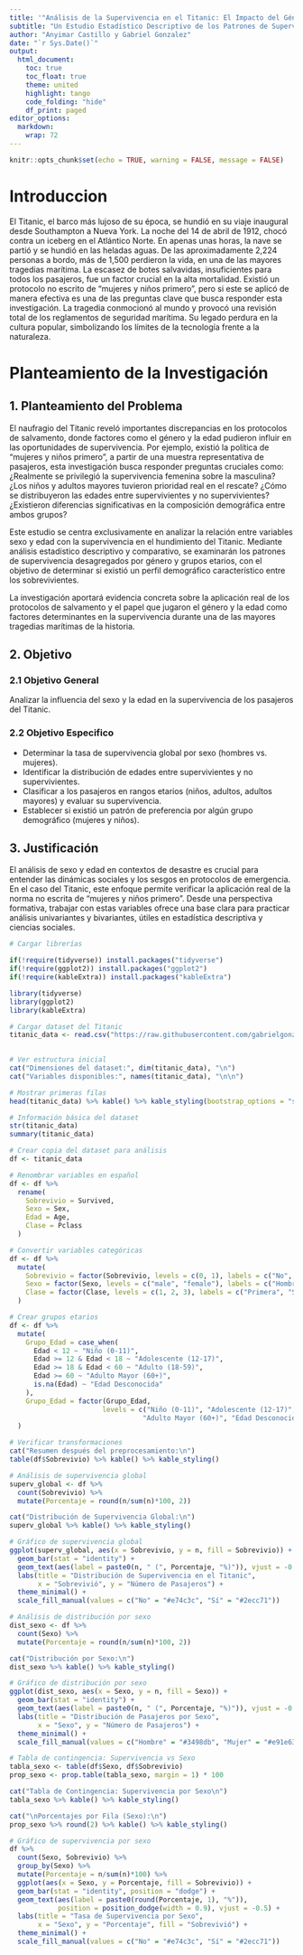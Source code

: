 ```yaml
---
title: '"Análisis de la Supervivencia en el Titanic: El Impacto del Género y la Edad"'
subtitle: "Un Estudio Estadístico Descriptivo de los Patrones de Supervivencia"
author: "Anyimar Castillo y Gabriel Gonzalez"
date: "`r Sys.Date()`"
output:
  html_document:
    toc: true
    toc_float: true
    theme: united
    highlight: tango
    code_folding: "hide"
    df_print: paged
editor_options: 
  markdown: 
    wrap: 72
---
```



```r
knitr::opts_chunk$set(echo = TRUE, warning = FALSE, message = FALSE)
```

# Introduccion

El Titanic, el barco más lujoso de su época, se hundió en su viaje
inaugural desde Southampton a Nueva York. La noche del 14 de abril de
1912, chocó contra un iceberg en el Atlántico Norte. En apenas unas
horas, la nave se partió y se hundió en las heladas aguas. De las
aproximadamente 2,224 personas a bordo, más de 1,500 perdieron la vida,
en una de las mayores tragedias marítima. La escasez de botes
salvavidas, insuficientes para todos los pasajeros, fue un factor
crucial en la alta mortalidad. Existió un protocolo no escrito de
"mujeres y niños primero", pero si este se aplicó de manera efectiva es
una de las preguntas clave que busca responder esta investigación. La
tragedia conmocionó al mundo y provocó una revisión total de los
reglamentos de seguridad marítima. Su legado perdura en la cultura
popular, simbolizando los límites de la tecnología frente a la
naturaleza.

# Planteamiento de la Investigación

## 1. Planteamiento del Problema

El naufragio del Titanic reveló importantes discrepancias en los
protocolos de salvamento, donde factores como el género y la edad
pudieron influir en las oportunidades de supervivencia. Por ejemplo,
existió la política de "mujeres y niños primero", a partir de una
muestra representativa de pasajeros, esta investigación busca responder
preguntas cruciales como: ¿Realmente se privilegió la supervivencia
femenina sobre la masculina? ¿Los niños y adultos mayores tuvieron
prioridad real en el rescate? ¿Cómo se distribuyeron las edades entre
supervivientes y no supervivientes? ¿Existieron diferencias
significativas en la composición demográfica entre ambos grupos?

Este estudio se centra exclusivamente en analizar la relación entre
variables sexo y edad con la supervivencia en el hundimiento del
Titanic. Mediante análisis estadístico descriptivo y comparativo, se
examinarán los patrones de supervivencia desagregados por género y
grupos etarios, con el objetivo de determinar si existió un perfil
demográfico característico entre los sobrevivientes.

La investigación aportará evidencia concreta sobre la aplicación real de
los protocolos de salvamento y el papel que jugaron el género y la edad
como factores determinantes en la supervivencia durante una de las
mayores tragedias marítimas de la historia.

## 2. Objetivo

### 2.1 Objetivo General

Analizar la influencia del sexo y la edad en la supervivencia de los
pasajeros del Titanic.

### 2.2 Objetivo Especifico 

-   Determinar la tasa de supervivencia global por sexo (hombres vs.
    mujeres).
-   Identificar la distribución de edades entre supervivientes y no
    supervivientes.
-   Clasificar a los pasajeros en rangos etarios (niños, adultos,
    adultos mayores) y evaluar su supervivencia.
-   Establecer si existió un patrón de preferencia por algún grupo
    demográfico (mujeres y niños).

## 3. Justificación

El análisis de sexo y edad en contextos de desastre es crucial para
entender las dinámicas sociales y los sesgos en protocolos de
emergencia. En el caso del Titanic, este enfoque permite verificar la
aplicación real de la norma no escrita de "mujeres y niños primero".
Desde una perspectiva formativa, trabajar con estas variables ofrece una
base clara para practicar análisis univariantes y bivariantes, útiles en
estadística descriptiva y ciencias sociales.

```r

# Cargar librerías

if(!require(tidyverse)) install.packages("tidyverse")
if(!require(ggplot2)) install.packages("ggplot2")
if(!require(kableExtra)) install.packages("kableExtra")

library(tidyverse)
library(ggplot2)
library(kableExtra)

```

```r

# Cargar dataset del Titanic
titanic_data <- read.csv("https://raw.githubusercontent.com/gabrielgonzalezalfredo093-beep/Repositorio-Titanic-Dataset/refs/heads/main/Titanic-Dataset.csv", stringsAsFactors = FALSE)
                          

# Ver estructura inicial
cat("Dimensiones del dataset:", dim(titanic_data), "\n")
cat("Variables disponibles:", names(titanic_data), "\n\n")

# Mostrar primeras filas
head(titanic_data) %>% kable() %>% kable_styling(bootstrap_options = "striped")

# Información básica del dataset
str(titanic_data)
summary(titanic_data)

```

```r

# Crear copia del dataset para análisis
df <- titanic_data

# Renombrar variables en español
df <- df %>%
  rename(
    Sobrevivio = Survived,
    Sexo = Sex,
    Edad = Age,
    Clase = Pclass
  )

# Convertir variables categóricas
df <- df %>%
  mutate(
    Sobrevivio = factor(Sobrevivio, levels = c(0, 1), labels = c("No", "Sí")),
    Sexo = factor(Sexo, levels = c("male", "female"), labels = c("Hombre", "Mujer")),
    Clase = factor(Clase, levels = c(1, 2, 3), labels = c("Primera", "Segunda", "Tercera"))
  )

# Crear grupos etarios
df <- df %>%
  mutate(
    Grupo_Edad = case_when(
      Edad < 12 ~ "Niño (0-11)",
      Edad >= 12 & Edad < 18 ~ "Adolescente (12-17)",
      Edad >= 18 & Edad < 60 ~ "Adulto (18-59)",
      Edad >= 60 ~ "Adulto Mayor (60+)",
      is.na(Edad) ~ "Edad Desconocida"
    ),
    Grupo_Edad = factor(Grupo_Edad, 
                       levels = c("Niño (0-11)", "Adolescente (12-17)", "Adulto (18-59)", 
                                 "Adulto Mayor (60+)", "Edad Desconocida"))
  )

# Verificar transformaciones
cat("Resumen después del preprocesamiento:\n")
table(df$Sobrevivio) %>% kable() %>% kable_styling()

```

```r

# Análisis de supervivencia global
superv_global <- df %>%
  count(Sobrevivio) %>%
  mutate(Porcentaje = round(n/sum(n)*100, 2))

cat("Distribución de Supervivencia Global:\n")
superv_global %>% kable() %>% kable_styling()

# Gráfico de supervivencia global
ggplot(superv_global, aes(x = Sobrevivio, y = n, fill = Sobrevivio)) +
  geom_bar(stat = "identity") +
  geom_text(aes(label = paste0(n, " (", Porcentaje, "%)")), vjust = -0.5) +
  labs(title = "Distribución de Supervivencia en el Titanic",
       x = "Sobrevivió", y = "Número de Pasajeros") +
  theme_minimal() +
  scale_fill_manual(values = c("No" = "#e74c3c", "Sí" = "#2ecc71"))

```

```r

# Análisis de distribución por sexo
dist_sexo <- df %>%
  count(Sexo) %>%
  mutate(Porcentaje = round(n/sum(n)*100, 2))

cat("Distribución por Sexo:\n")
dist_sexo %>% kable() %>% kable_styling()

# Gráfico de distribución por sexo
ggplot(dist_sexo, aes(x = Sexo, y = n, fill = Sexo)) +
  geom_bar(stat = "identity") +
  geom_text(aes(label = paste0(n, " (", Porcentaje, "%)")), vjust = -0.5) +
  labs(title = "Distribución de Pasajeros por Sexo",
       x = "Sexo", y = "Número de Pasajeros") +
  theme_minimal() +
  scale_fill_manual(values = c("Hombre" = "#3498db", "Mujer" = "#e91e63"))


```


```r

# Tabla de contingencia: Supervivencia vs Sexo
tabla_sexo <- table(df$Sexo, df$Sobrevivio)
prop_sexo <- prop.table(tabla_sexo, margin = 1) * 100

cat("Tabla de Contingencia: Supervivencia por Sexo\n")
tabla_sexo %>% kable() %>% kable_styling()

cat("\nPorcentajes por Fila (Sexo):\n")
prop_sexo %>% round(2) %>% kable() %>% kable_styling()

# Gráfico de supervivencia por sexo
df %>%
  count(Sexo, Sobrevivio) %>%
  group_by(Sexo) %>%
  mutate(Porcentaje = n/sum(n)*100) %>%
  ggplot(aes(x = Sexo, y = Porcentaje, fill = Sobrevivio)) +
  geom_bar(stat = "identity", position = "dodge") +
  geom_text(aes(label = paste0(round(Porcentaje, 1), "%")), 
            position = position_dodge(width = 0.9), vjust = -0.5) +
  labs(title = "Tasa de Supervivencia por Sexo",
       x = "Sexo", y = "Porcentaje", fill = "Sobrevivió") +
  theme_minimal() +
  scale_fill_manual(values = c("No" = "#e74c3c", "Sí" = "#2ecc71"))


```